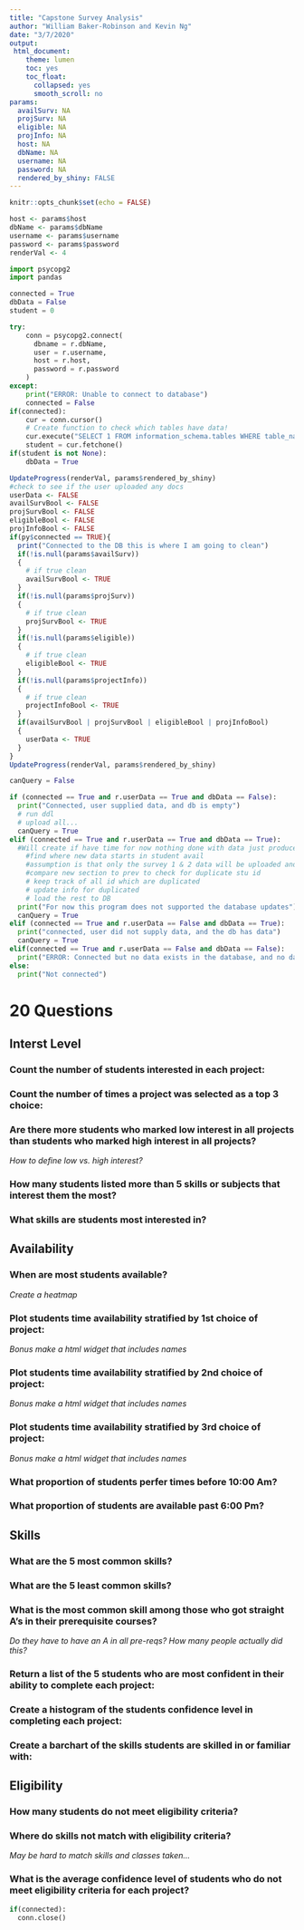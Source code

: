 ```yaml
---
title: "Capstone Survey Analysis"
author: "William Baker-Robinson and Kevin Ng"
date: "3/7/2020"
output:  
 html_document:
    theme: lumen
    toc: yes
    toc_float:
      collapsed: yes
      smooth_scroll: no
params:
  availSurv: NA
  projSurv: NA
  eligible: NA
  projInfo: NA
  host: NA
  dbName: NA
  username: NA
  password: NA
  rendered_by_shiny: FALSE
---
```


```r
knitr::opts_chunk$set(echo = FALSE)
```

```r
host <- params$host
dbName <- params$dbName
username <- params$username
password <- params$password
renderVal <- 4
```

```python
import psycopg2
import pandas

connected = True
dbData = False
student = 0

try:
    conn = psycopg2.connect(
      dbname = r.dbName,
      user = r.username,
      host = r.host,
      password = r.password
    )
except:
    print("ERROR: Unable to connect to database")
    connected = False
if(connected):
    cur = conn.cursor()
    # Create function to check which tables have data!
    cur.execute("SELECT 1 FROM information_schema.tables WHERE table_name = 'student';")
    student = cur.fetchone()
if(student is not None):
    dbData = True
```

```r
UpdateProgress(renderVal, params$rendered_by_shiny)
#check to see if the user uploaded any docs
userData <- FALSE
availSurvBool <- FALSE
projSurvBool <- FALSE
eligibleBool <- FALSE
projInfoBool <- FALSE
if(py$connected == TRUE){
  print("Connected to the DB this is where I am going to clean")
  if(!is.null(params$availSurv))
  {
    # if true clean
    availSurvBool <- TRUE
  }
  if(!is.null(params$projSurv))
  {
    # if true clean
    projSurvBool <- TRUE
  }
  if(!is.null(params$eligible))
  {
    # if true clean
    eligibleBool <- TRUE
  }
  if(!is.null(params$projectInfo))
  {
    # if true clean
    projectInfoBool <- TRUE
  }
  if(availSurvBool | projSurvBool | eligibleBool | projInfoBool)
  {
    userData <- TRUE
  }
}
UpdateProgress(renderVal, params$rendered_by_shiny)
```

```python
canQuery = False

if (connected == True and r.userData == True and dbData == False):
  print("Connected, user supplied data, and db is empty")
  # run ddl 
  # upload all...
  canQuery = True
elif (connected == True and r.userData == True and dbData == True):
  #Will create if have time for now nothing done with data just produces report.
    #find where new data starts in student avail
    #assumption is that only the survey 1 & 2 data will be uploaded and updated like this
    #compare new section to prev to check for duplicate stu id
    # keep track of all id which are duplicated
    # update info for duplicated
    # load the rest to DB
  print("For now this program does not supported the database updates")
  canQuery = True
elif (connected == True and r.userData == False and dbData == True):
  print("connected, user did not supply data, and the db has data")
  canQuery = True  
elif(connected == True and r.userData == False and dbData == False):
  print("ERROR: Connected but no data exists in the database, and no data provided to add")
else:
  print("Not connected")
```


# 20 Questions     
## Interst Level  
### Count the number of students interested in each project:  

### Count the number of times a project was selected as a top 3 choice:  

### Are there more students who marked low interest in all projects than students who marked high interest in all projects?  
_How to define low vs. high interest?_  

### How many students listed more than 5 skills or subjects that interest them the most?  

### What skills are students most interested in?  

## Availability  
### When are most students available?  
_Create a heatmap_

### Plot students time availability stratified by 1st choice of project:  
_Bonus make a html widget that includes names_

### Plot students time availability stratified by 2nd choice of project:  
_Bonus make a html widget that includes names_

### Plot students time availability stratified by 3rd choice of project:  
_Bonus make a html widget that includes names_

### What proportion of students perfer times before 10:00 Am?

### What proportion of students are available past 6:00 Pm? 

## Skills
### What are the 5 most common skills?  

### What are the 5 least common skills?  

### What is the most common skill among those who got straight A’s in their prerequisite courses?  
_Do they have to have an A in all pre-reqs? How many people actually did this?_  

### Return a list of the 5 students who are most confident in their ability to complete each project:  

### Create a histogram of the students confidence level in completing each project:  

### Create a barchart of the skills students are skilled in or familiar with:  

## Eligibility
### How many students do not meet eligibility criteria?   

### Where do skills not match with eligibility criteria?  
_May be hard to match skills and classes taken..._  

### What is the average confidence level of students who do not meet eligibility criteria for each project?  


```python
if(connected):
  conn.close()
```

